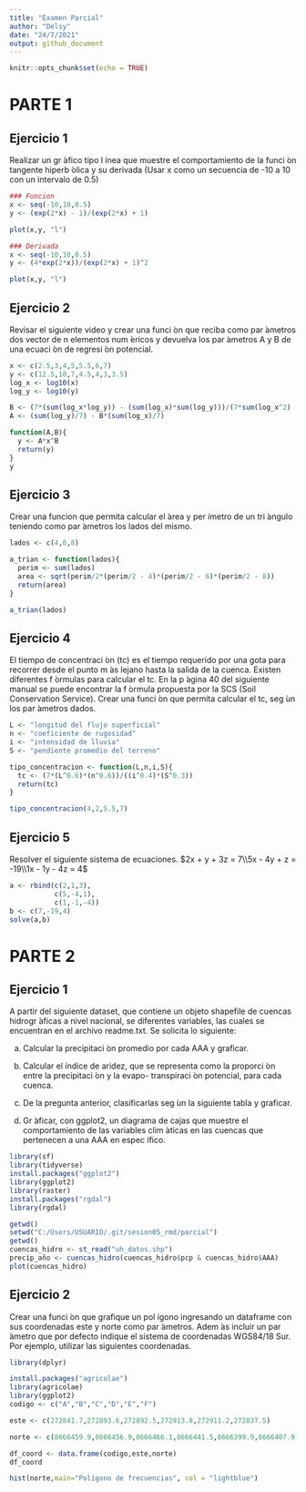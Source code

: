---
title: "Examen Parcial"
author: "Delsy"
date: "24/7/2021"
output: github_document
---

```{r setup, include=FALSE}
knitr::opts_chunk$set(echo = TRUE)
```

# PARTE 1
## Ejercicio 1

Realizar un gr ́afico tipo l ́ınea que muestre el comportamiento de la funci ́on tangente hiperb ́olica y su
derivada (Usar x como un secuencia de -10 a 10 con un intervalo de 0.5)

```{r setup, include=FALSE}
### Funcion
x <- seq(-10,10,0.5)
y <- (exp(2*x) - 1)/(exp(2*x) + 1)

plot(x,y, "l")

### Derivada 
x <- seq(-10,10,0.5)
y <- (4*exp(2*x))/(exp(2*x) + 1)^2

plot(x,y, "l")
```

## Ejercicio 2

Revisar el siguiente video y crear una funci ́on que reciba como par ́ametros dos vector de n elementos
num ́ericos y devuelva los par ́ametros A y B de una ecuaci ́on de regresi ́on potencial.

```{r setup, include=FALSE}
x <- c(2.5,3,4,5,5.5,6,7)
y <- c(12.5,10,7,4.5,4,3,3.5)
log_x <- log10(x)
log_y <- log10(y)

B <- (7*(sum(log_x*log_y)) - (sum(log_x)*sum(log_y)))/(7*sum(log_x^2) - (sum(log_x))^2)
A <- (sum(log_y)/7) - B*(sum(log_x)/7)

function(A,B){
  y <- A*x^B
  return(y)
}
y  
```

## Ejercicio 3

Crear una funcion que permita calcular el  ́area y per ́ımetro de un tri ́angulo teniendo como par ́ametros los
lados del mismo.

```{r setup, include=FALSE}
lados <- c(4,6,8)

a_trian <- function(lados){
  perim <- sum(lados)
  area <- sqrt(perim/2*(perim/2 - 4)*(perim/2 - 6)*(perim/2 - 8))
  return(area)
}

a_trian(lados)
```

## Ejercicio 4

El tiempo de concentraci ́on (tc) es el tiempo requerido por una gota para recorrer desde el punto m ́as
lejano hasta la salida de la cuenca. Existen diferentes f ́ormulas para calcular el tc. En la p ́agina 40 del
siguiente manual se puede encontrar la f ́ormula propuesta por la SCS (Soil Conservation Service). Crear
una funci ́on que permita calcular el tc, seg ́un los par ́ametros dados.

```{r setup, include=FALSE}
L <- "longitud del flujo superficial"
n <- "coeficiente de rugosidad"
i <- "intensidad de lluvia"
S <- "pendiente promedio del terreno"

tipo_concentracion <- function(L,n,i,S){
  tc <- (7*(L^0.6)*(n^0.6))/((i^0.4)*(S^0.3))
  return(tc)
}

tipo_concentracion(4,2,5.5,7)
```

## Ejercicio 5

Resolver el siguiente sistema de ecuaciones.
 $2x + y + 3z  = 7\\5x - 4y + z = -19\\1x - 1y - 4z = 4$

```{r setup, include=FALSE}
a <- rbind(c(2,1,3),
           c(5,-4,1),
           c(1,-1,-4))
b <- c(7,-19,4)
solve(a,b)
```

# PARTE 2
## Ejercicio 1

A partir del siguiente dataset, que contiene un objeto shapefile de cuencas hidrogr ́aficas a nivel nacional,
se diferentes variables, las cuales se encuentran en el archivo readme.txt. Se solicita lo siguiente:

(a) Calcular la precipitaci ́on promedio por cada AAA y graficar.

(b) Calcular el  ́ındice de aridez, que se representa como la proporci ́on entre la precipitaci ́on y la evapo-
transpiraci ́on potencial, para cada cuenca.

(c) De la pregunta anterior, clasificarlas seg ́un la siguiente tabla y graficar.

(d) Gr ́aficar, con ggplot2, un diagrama de cajas que muestre el comportamiento de las variables clim ́aticas
en las cuencas que pertenecen a una AAA en espec ́ıfico.

```{r setup, include=FALSE}
library(sf)
library(tidyverse)
install.packages("ggplot2")
library(ggplot2)
library(raster)
install.packages("rgdal")
library(rgdal)

getwd()
setwd("C:/Users/USUARIO/.git/sesion05_rmd/parcial")
getwd()
cuencas_hidro <- st_read("uh_datos.shp")
precip_año <- cuencas_hidro(cuencas_hidro$pcp & cuencas_hidro$AAA)
plot(cuencas_hidro)

```
## Ejercicio 2
Crear una funci ́on que grafique un pol ́ıgono ingresando un dataframe con sus coordenadas este y norte como
par ́ametros. Adem ́as incluir un par ́ametro que por defecto indique el sistema de coordenadas WGS84/18
Sur. Por ejemplo, utilizar las siguientes coordenadas.

```{r setup, include=FALSE}
library(dplyr)

install.packages("agricolae")
library(agricolae)
library(ggplot2)
codigo <- c("A","B","C","D","E","F")

este <- c(272841.7,272893.6,272892.5,272913.8,272911.2,272837.5)

norte <- c(8666459.9,8666456.9,8666466.1,8666441.5,8666399.9,8666407.9)

df_coord <- data.frame(codigo,este,norte)
df_coord

hist(norte,main="Polígono de frecuencias", col = "lightblue")

```



















